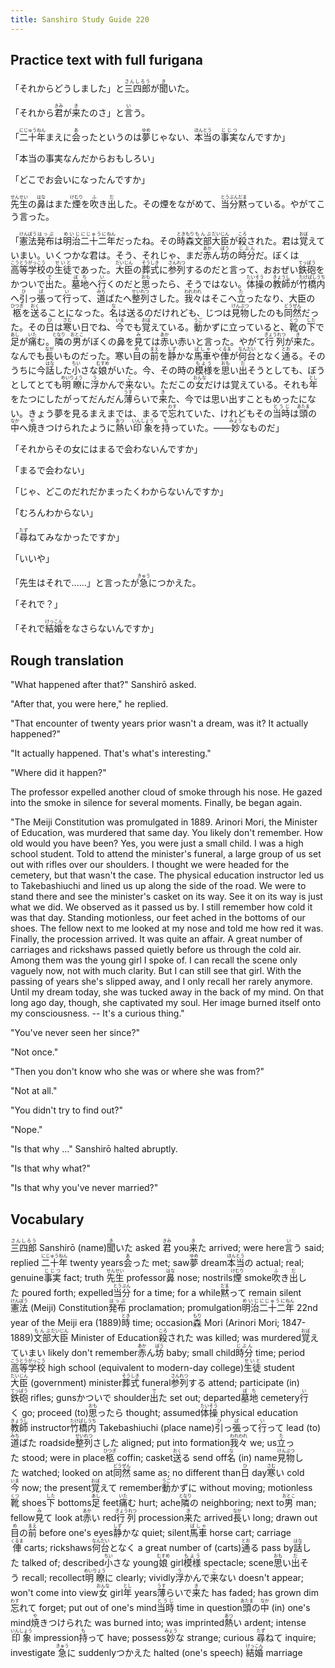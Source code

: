 ```yaml
---
title: Sanshiro Study Guide 220
---
```


## Practice text with full furigana

<p>
「それからどうしました」と<ruby><rb>三四郎</rb><rt>さんしろう</rt></ruby>が<ruby><rb>聞</rb><rt>き</rt></ruby>いた。
</p>

<p>
「それから<ruby><rb>君</rb><rt>きみ</rt></ruby>が<ruby><rb>来</rb><rt>き</rt></ruby>たのさ」と<ruby><rb>言</rb><rt>い</rt></ruby>う。
</p>

<p>
「<ruby><rb>二十年</rb><rt>にじゅうねん</rt></ruby>まえに<ruby><rb>会</rb><rt>あ</rt></ruby>ったというのは<ruby><rb>夢</rb><rt>ゆめ</rt></ruby>じゃない、<ruby><rb>本当</rb><rt>ほんとう</rt></ruby>の<ruby><rb>事実</rb><rt>じじつ</rt></ruby>なんですか」
</p>

<p>「本当の事実なんだからおもしろい」</p>
<p>「どこでお会いになったんですか」</p>
<p>
<ruby><rb>先生</rb><rt>せんせい</rt></ruby>の<ruby><rb>鼻</rb><rt>はな</rt></ruby>はまた<ruby><rb>煙</rb><rt>けむり</rt></ruby>を<ruby><rb>吹</rb><rt>ふ</rt></ruby>き<ruby><rb>出</rb><rt>だ</rt></ruby>した。その煙をながめて、<ruby><rb>当分</rb><rt>とうぶん</rt></ruby><ruby><rb>黙</rb><rt>だま</rt></ruby>っている。やがてこう言った。
</p>

<p>
「<ruby><rb>憲法</rb><rt>けんぽう</rt></ruby><ruby><rb>発布</rb><rt>はっぷ</rt></ruby>は<ruby><rb>明治</rb><rt>めいじ</rt></ruby><ruby><rb>二十二</rb><rt>にじゅうに</rt></ruby><ruby><rb>年</rb><rt>ねん</rt></ruby>だったね。その<ruby><rb>時</rb><rt>とき</rt></ruby><ruby><rb>森</rb><rt>もり</rt></ruby><ruby><rb>文部</rb><rt>もんぶ</rt></ruby><ruby><rb>大臣</rb><rt>だいじん</rt></ruby>が<ruby><rb>殺</rb><rt>ころ</rt></ruby>された。君は<ruby><rb>覚</rb><rt>おぼ</rt></ruby>えていまい。いくつかな君は。そう、それじゃ、まだ<ruby><rb>赤</rb><rt>あか</rt></ruby>ん<ruby><rb>坊</rb><rt>ぼう</rt></ruby>の<ruby><rb>時分</rb><rt>じぶん</rt></ruby>だ。ぼくは<ruby><rb>高等学校</rb><rt>こうとうがっこう</rt></ruby>の<ruby><rb>生徒</rb><rt>せいと</rt></ruby>であった。<ruby><rb>大臣</rb><rt>だいじん</rt></ruby>の<ruby><rb>葬式</rb><rt>そうしき</rt></ruby>に<ruby><rb>参列</rb><rt>さんれつ</rt></ruby>するのだと言って、おおぜい<ruby><rb>鉄砲</rb><rt>てっぽう</rt></ruby>をかついで<ruby><rb>出</rb><rt>で</rt></ruby>た。<ruby><rb>墓地</rb><rt>ぼち</rt></ruby>へ<ruby><rb>行</rb><rt>い</rt></ruby>くのだと<ruby><rb>思</rb><rt>おも</rt></ruby>ったら、そうではない。<ruby><rb>体操</rb><rt>たいそう</rt></ruby>の<ruby><rb>教師</rb><rt>きょうし</rt></ruby>が<ruby><rb>竹橋内</rb><rt>たけばしうち</rt></ruby>へ<ruby><rb>引</rb><rt>ひ</rt></ruby>っ<ruby><rb>張</rb><rt>ぱ</rt></ruby>って<ruby><rb>行</rb><rt>い</rt></ruby>って、<ruby><rb>道</rb><rt>みち</rt></ruby>ばたへ<ruby><rb>整列</rb><rt>せいれつ</rt></ruby>さした。<ruby><rb>我々</rb><rt>われわれ</rt></ruby>はそこへ<ruby><rb>立</rb><rt>た</rt></ruby>ったなり、大臣の<ruby><rb>柩</rb><rt>ひつぎ</rt></ruby>を<ruby><rb>送</rb><rt>おく</rt></ruby>ることになった。<ruby><rb>名</rb><rt>な</rt></ruby>は送るのだけれども、じつは<ruby><rb>見物</rb><rt>けんぶつ</rt></ruby>したのも<ruby><rb>同然</rb><rt>どうぜん</rt></ruby>だった。その<ruby><rb>日</rb><rt>ひ</rt></ruby>は<ruby><rb>寒</rb><rt>さむ</rt></ruby>い日でね、<ruby><rb>今</rb><rt>いま</rt></ruby>でも<ruby><rb>覚</rb><rt>おぼ</rt></ruby>えている。<ruby><rb>動</rb><rt>うご</rt></ruby>かずに立っていると、<ruby><rb>靴</rb><rt>くつ</rt></ruby>の<ruby><rb>下</rb><rt>した</rt></ruby>で<ruby><rb>足</rb><rt>あし</rt></ruby>が<ruby><rb>痛</rb><rt>いた</rt></ruby>む。<ruby><rb>隣</rb><rt>となり</rt></ruby>の<ruby><rb>男</rb><rt>おとこ</rt></ruby>がぼくの鼻を<ruby><rb>見</rb><rt>み</rt></ruby>ては<ruby><rb>赤</rb><rt>あか</rt></ruby>い赤いと言った。やがて<ruby><rb>行列</rb><rt>ぎょうれつ</rt></ruby>が<ruby><rb>来</rb><rt>き</rt></ruby>た。なんでも<ruby><rb>長</rb><rt>なが</rt></ruby>いものだった。寒い<ruby><rb>目</rb><rt>め</rt></ruby>の<ruby><rb>前</rb><rt>まえ</rt></ruby>を<ruby><rb>静</rb><rt>しず</rt></ruby>かな<ruby><rb>馬車</rb><rt>ばしゃ</rt></ruby>や<ruby><rb>俥</rb><rt>くるま</rt></ruby>が<ruby><rb>何台</rb><rt>なんだい</rt></ruby>となく<ruby><rb>通</rb><rt>とお</rt></ruby>る。そのうちに今<ruby><rb>話</rb><rt>はな</rt></ruby>した<ruby><rb>小</rb><rt>ちい</rt></ruby>さな<ruby><rb>娘</rb><rt>むすめ</rt></ruby>がいた。今、その時の<ruby><rb>模様</rb><rt>もよう</rt></ruby>を<ruby><rb>思</rb><rt>おも</rt></ruby>い<ruby><rb>出</rb><rt>だ</rt></ruby>そうとしても、ぼうとしてとても<ruby><rb>明瞭</rb><rt>めいりょう</rt></ruby>に<ruby><rb>浮</rb><rt>う</rt></ruby>かんで<ruby><rb>来</rb><rt>こ</rt></ruby>ない。ただこの<ruby><rb>女</rb><rt>おんな</rt></ruby>だけは覚えている。それも<ruby><rb>年</rb><rt>とし</rt></ruby>をたつにしたがってだんだん<ruby><rb>薄</rb><rt>うす</rt></ruby>らいで<ruby><rb>来</rb><rt>き</rt></ruby>た、今では思い出すこともめったにない。きょう夢を見るまえまでは、まるで<ruby><rb>忘</rb><rt>わす</rt></ruby>れていた、けれどもその<ruby><rb>当時</rb><rt>とうじ</rt></ruby>は<ruby><rb>頭</rb><rt>あたま</rt></ruby>の<ruby><rb>中</rb><rt>なか</rt></ruby>へ<ruby><rb>焼</rb><rt>や</rt></ruby>きつけられたように<ruby><rb>熱</rb><rt>あつ</rt></ruby>い<ruby><rb>印象</rb><rt>いんしょう</rt></ruby>を<ruby><rb>持</rb><rt>も</rt></ruby>っていた。――<ruby><rb>妙</rb><rt>みょう</rt></ruby>なものだ」
</p>

<p>「それからその女にはまるで会わないんですか」</p>
<p>「まるで会わない」</p>
<p>「じゃ、どこのだれだかまったくわからないんですか」</p>
<p>「むろんわからない」</p>
<p>
「<ruby><rb>尋</rb><rt>たず</rt></ruby>ねてみなかったですか」
</p>

<p>「いいや」</p>
<p>
「先生はそれで……」と言ったが<ruby><rb>急</rb><rt>きゅう</rt></ruby>につかえた。
</p>

<p>「それで？」</p>
<p>
「それで<ruby><rb>結婚</rb><rt>けっこん</rt></ruby>をなさらないんですか」
</p>


## Rough translation

"What happened after that?" Sanshirō asked.

"After that, you were here," he replied.

"That encounter of twenty years prior wasn't a dream, was it? It actually happened?"

"It actually happened. That's what's interesting."

"Where did it happen?"

The professor expelled another cloud of smoke through his nose. He gazed into the smoke in silence for several moments. Finally, be began again.

"The Meiji Constitution was promulgated in 1889. Arinori Mori, the Minister of Education, was murdered that same day. You likely don't remember. How old would you have been? Yes, you were just a small child. I was a high school student. Told to attend the minister's funeral, a large group of us set out with rifles over our shoulders. I thought we were headed for the cemetery, but that wasn't the case. The physical education instructor led us to Takebashiuchi and lined us up along the side of the road. We were to stand there and see the minister's casket on its way. See it on its way is just what we did. We observed as it passed us by. I still remember how cold it was that day. Standing motionless, our feet ached in the bottoms of our shoes. The fellow next to me looked at my nose and told me how red it was. Finally, the procession arrived. It was quite an affair. A great number of carriages and rickshaws passed quietly before us through the cold air. Among them was the young girl I spoke of. I can recall the scene only vaguely now, not with much clarity. But I can still see that girl. With the passing of years she's slipped away, and I only recall her rarely anymore. Until my dream today, she was tucked away in the back of my mind. On that long ago day, though, she captivated my soul. Her image burned itself onto my consciousness. -- It's a curious thing."

"You've never seen her since?"

"Not once."

"Then you don't know who she was or where she was from?"

"Not at all."

"You didn't try to find out?" 

"Nope."

"Is that why ..." Sanshirō halted abruptly.

"Is that why what?"

"Is that why you've never married?"   


## Vocabulary

<p>
<span class="vocabstudy"><ruby><rb>三四郎</rb><rt>さんしろう</rt></ruby>&nbsp;Sanshirō (name)</span><span class="vocabstudy"><ruby><rb>聞</rb><rt>き</rt></ruby>いた&nbsp;asked</span>
<span class="vocabstudy"><ruby><rb>君</rb><rt>きみ</rt></ruby>&nbsp;you</span><span class="vocabstudy"><ruby><rb>来</rb><rt>き</rt></ruby>た&nbsp;arrived; were here</span><span class="vocabstudy"><ruby><rb>言</rb><rt>い</rt></ruby>う&nbsp;said; replied</span>
<span class="vocabstudy"><ruby><rb>二十年</rb><rt>にじゅうねん</rt></ruby>&nbsp;twenty years</span><span class="vocabstudy"><ruby><rb>会</rb><rt>あ</rt></ruby>った&nbsp;met; saw</span><span class="vocabstudy"><ruby><rb>夢</rb><rt>ゆめ</rt></ruby>&nbsp;dream</span><span class="vocabstudy"><ruby><rb>本当</rb><rt>ほんとう</rt></ruby>の&nbsp;actual; real; genuine</span><span class="vocabstudy"><ruby><rb>事実</rb><rt>じじつ</rt></ruby>&nbsp;fact; truth</span>
<span class="vocabstudy"><ruby><rb>先生</rb><rt>せんせい</rt></ruby>&nbsp;professor</span><span class="vocabstudy"><ruby><rb>鼻</rb><rt>はな</rt></ruby>&nbsp;nose; nostrils</span><span class="vocabstudy"><ruby><rb>煙</rb><rt>けむり</rt></ruby>&nbsp;smoke</span><span class="vocabstudy"><ruby><rb>吹</rb><rt>ふ</rt></ruby>き<ruby><rb>出</rb><rt>だ</rt></ruby>した&nbsp;poured forth; expelled</span><span class="vocabstudy"><ruby><rb>当分</rb><rt>とうぶん</rt></ruby>&nbsp;for a time; for a while</span><span class="vocabstudy"><ruby><rb>黙</rb><rt>だま</rt></ruby>って&nbsp;remain silent</span>
<span class="vocabstudy"><ruby><rb>憲法</rb><rt>けんぽう</rt></ruby>&nbsp;(Meiji) Constitution</span><span class="vocabstudy"><ruby><rb>発布</rb><rt>はっぷ</rt></ruby>&nbsp;proclamation; promulgation</span><span class="vocabstudy"><ruby><rb>明治</rb><rt>めいじ</rt></ruby><ruby><rb>二十二</rb><rt>にじゅうに</rt></ruby><ruby><rb>年</rb><rt>ねん</rt></ruby>&nbsp;22nd year of the Meiji era (1889)</span><span class="vocabstudy"><ruby><rb>時</rb><rt>とき</rt></ruby>&nbsp;time; occasion</span><span class="vocabstudy"><ruby><rb>森</rb><rt>もり</rt></ruby>&nbsp;Mori (Arinori Mori; 1847-1889)</span><span class="vocabstudy"><ruby><rb>文部</rb><rt>もんぶ</rt></ruby><ruby><rb>大臣</rb><rt>だいじん</rt></ruby>&nbsp;Minister of Education</span><span class="vocabstudy"><ruby><rb>殺</rb><rt>ころ</rt></ruby>された&nbsp;was killed; was murdered</span><span class="vocabstudy"><ruby><rb>覚</rb><rt>おぼ</rt></ruby>えていまい&nbsp;likely don't remember</span><span class="vocabstudy"><ruby><rb>赤</rb><rt>あか</rt></ruby>ん<ruby><rb>坊</rb><rt>ぼう</rt></ruby>&nbsp;baby; small child</span><span class="vocabstudy"><ruby><rb>時分</rb><rt>じぶん</rt></ruby>&nbsp;time; period</span><span class="vocabstudy"><ruby><rb>高等学校</rb><rt>こうとうがっこう</rt></ruby>&nbsp;high school (equivalent to modern-day college)</span><span class="vocabstudy"><ruby><rb>生徒</rb><rt>せいと</rt></ruby>&nbsp;student</span><span class="vocabstudy"><ruby><rb>大臣</rb><rt>だいじん</rt></ruby>&nbsp;(government) minister</span><span class="vocabstudy"><ruby><rb>葬式</rb><rt>そうしき</rt></ruby>&nbsp;funeral</span><span class="vocabstudy"><ruby><rb>参列</rb><rt>さんれつ</rt></ruby>する&nbsp;attend; participate (in)</span><span class="vocabstudy"><ruby><rb>鉄砲</rb><rt>てっぽう</rt></ruby>&nbsp;rifles; guns</span><span class="vocabstudy">かついで&nbsp;shoulder</span><span class="vocabstudy"><ruby><rb>出</rb><rt>で</rt></ruby>た&nbsp;set out; departed</span><span class="vocabstudy"><ruby><rb>墓地</rb><rt>ぼち</rt></ruby>&nbsp;cemetery</span><span class="vocabstudy"><ruby><rb>行</rb><rt>い</rt></ruby>く&nbsp;go; proceed (to)</span><span class="vocabstudy"><ruby><rb>思</rb><rt>おも</rt></ruby>ったら&nbsp;thought; assumed</span><span class="vocabstudy"><ruby><rb>体操</rb><rt>たいそう</rt></ruby>&nbsp;physical education</span><span class="vocabstudy"><ruby><rb>教師</rb><rt>きょうし</rt></ruby>&nbsp;instructor</span><span class="vocabstudy"><ruby><rb>竹橋内</rb><rt>たけばしうち</rt></ruby>&nbsp;Takebashiuchi (place name)</span><span class="vocabstudy"><ruby><rb>引</rb><rt>ひ</rt></ruby>っ<ruby><rb>張</rb><rt>ぱ</rt></ruby>って<ruby><rb>行</rb><rt>い</rt></ruby>って&nbsp;lead (to)</span><span class="vocabstudy"><ruby><rb>道</rb><rt>みち</rt></ruby>ばた&nbsp;roadside</span><span class="vocabstudy"><ruby><rb>整列</rb><rt>せいれつ</rt></ruby>さした&nbsp;aligned; put into formation</span><span class="vocabstudy"><ruby><rb>我々</rb><rt>われわれ</rt></ruby>&nbsp;we; us</span><span class="vocabstudy"><ruby><rb>立</rb><rt>た</rt></ruby>った&nbsp;stood; were in place</span><span class="vocabstudy"><ruby><rb>柩</rb><rt>ひつぎ</rt></ruby>&nbsp;coffin; casket</span><span class="vocabstudy"><ruby><rb>送</rb><rt>おく</rt></ruby>る&nbsp;send off</span><span class="vocabstudy"><ruby><rb>名</rb><rt>な</rt></ruby>&nbsp;(in) name</span><span class="vocabstudy"><ruby><rb>見物</rb><rt>けんぶつ</rt></ruby>した&nbsp;watched; looked on at</span><span class="vocabstudy"><ruby><rb>同然</rb><rt>どうぜん</rt></ruby>&nbsp;same as; no different than</span><span class="vocabstudy"><ruby><rb>日</rb><rt>ひ</rt></ruby>&nbsp;day</span><span class="vocabstudy"><ruby><rb>寒</rb><rt>さむ</rt></ruby>い&nbsp;cold</span><span class="vocabstudy"><ruby><rb>今</rb><rt>いま</rt></ruby>&nbsp;now; the present</span><span class="vocabstudy"><ruby><rb>覚</rb><rt>おぼ</rt></ruby>えて&nbsp;remember</span><span class="vocabstudy"><ruby><rb>動</rb><rt>うご</rt></ruby>かずに&nbsp;without moving; motionless</span><span class="vocabstudy"><ruby><rb>靴</rb><rt>くつ</rt></ruby>&nbsp;shoes</span><span class="vocabstudy"><ruby><rb>下</rb><rt>した</rt></ruby>&nbsp;bottoms</span><span class="vocabstudy"><ruby><rb>足</rb><rt>あし</rt></ruby>&nbsp;feet</span><span class="vocabstudy"><ruby><rb>痛</rb><rt>いた</rt></ruby>む&nbsp;hurt; ache</span><span class="vocabstudy"><ruby><rb>隣</rb><rt>となり</rt></ruby>の&nbsp;neighboring; next to</span><span class="vocabstudy"><ruby><rb>男</rb><rt>おとこ</rt></ruby>&nbsp;man; fellow</span><span class="vocabstudy"><ruby><rb>見</rb><rt>み</rt></ruby>て&nbsp;look at</span><span class="vocabstudy"><ruby><rb>赤</rb><rt>あか</rt></ruby>い&nbsp;red</span><span class="vocabstudy"><ruby><rb>行列</rb><rt>ぎょうれつ</rt></ruby>&nbsp;procession</span><span class="vocabstudy"><ruby><rb>来</rb><rt>き</rt></ruby>た&nbsp;arrived</span><span class="vocabstudy"><ruby><rb>長</rb><rt>なが</rt></ruby>い&nbsp;long; drawn out</span><span class="vocabstudy"><ruby><rb>目</rb><rt>め</rt></ruby>の<ruby><rb>前</rb><rt>まえ</rt></ruby>&nbsp;before one's eyes</span><span class="vocabstudy"><ruby><rb>静</rb><rt>しず</rt></ruby>かな&nbsp;quiet; silent</span><span class="vocabstudy"><ruby><rb>馬車</rb><rt>ばしゃ</rt></ruby>&nbsp;horse cart; carriage</span><span class="vocabstudy"><ruby><rb>俥</rb><rt>くるま</rt></ruby>&nbsp;carts; rickshaws</span><span class="vocabstudy"><ruby><rb>何台</rb><rt>なんだい</rt></ruby>となく&nbsp;a great number of (carts)</span><span class="vocabstudy"><ruby><rb>通</rb><rt>とお</rt></ruby>る&nbsp;pass by</span><span class="vocabstudy"><ruby><rb>話</rb><rt>はな</rt></ruby>した&nbsp;talked of; described</span><span class="vocabstudy"><ruby><rb>小</rb><rt>ちい</rt></ruby>さな&nbsp;young</span><span class="vocabstudy"><ruby><rb>娘</rb><rt>むすめ</rt></ruby>&nbsp;girl</span><span class="vocabstudy"><ruby><rb>模様</rb><rt>もよう</rt></ruby>&nbsp;spectacle; scene</span><span class="vocabstudy"><ruby><rb>思</rb><rt>おも</rt></ruby>い<ruby><rb>出</rb><rt>だ</rt></ruby>そう&nbsp;recall; recollect</span><span class="vocabstudy"><ruby><rb>明瞭</rb><rt>めいりょう</rt></ruby>に&nbsp;clearly; vividly</span><span class="vocabstudy"><ruby><rb>浮</rb><rt>う</rt></ruby>かんで<ruby><rb>来</rb><rt>こ</rt></ruby>ない&nbsp;doesn't appear; won't come into view</span><span class="vocabstudy"><ruby><rb>女</rb><rt>おんな</rt></ruby>&nbsp;girl</span><span class="vocabstudy"><ruby><rb>年</rb><rt>とし</rt></ruby>&nbsp;years</span><span class="vocabstudy"><ruby><rb>薄</rb><rt>うす</rt></ruby>らいで<ruby><rb>来</rb><rt>き</rt></ruby>た&nbsp;has faded; has grown dim</span><span class="vocabstudy"><ruby><rb>忘</rb><rt>わす</rt></ruby>れて&nbsp;forget; put out of one's mind</span><span class="vocabstudy"><ruby><rb>当時</rb><rt>とうじ</rt></ruby>&nbsp;time in question</span><span class="vocabstudy"><ruby><rb>頭</rb><rt>あたま</rt></ruby>の<ruby><rb>中</rb><rt>なか</rt></ruby>&nbsp;(in) one's mind</span><span class="vocabstudy"><ruby><rb>焼</rb><rt>や</rt></ruby>きつけられた&nbsp;was burned into; was imprinted</span><span class="vocabstudy"><ruby><rb>熱</rb><rt>あつ</rt></ruby>い&nbsp;ardent; intense</span><span class="vocabstudy"><ruby><rb>印象</rb><rt>いんしょう</rt></ruby>&nbsp;impression</span><span class="vocabstudy"><ruby><rb>持</rb><rt>も</rt></ruby>って&nbsp;have; possess</span><span class="vocabstudy"><ruby><rb>妙</rb><rt>みょう</rt></ruby>な&nbsp;strange; curious</span>
<span class="vocabstudy"><ruby><rb>尋</rb><rt>たず</rt></ruby>ねて&nbsp;inquire; investigate</span>
<span class="vocabstudy"><ruby><rb>急</rb><rt>きゅう</rt></ruby>に&nbsp;suddenly</span><span class="vocabstudy">つかえた&nbsp;halted (one's speech)</span>
<span class="vocabstudy"><ruby><rb>結婚</rb><rt>けっこん</rt></ruby>&nbsp;marriage</span>
</p>
